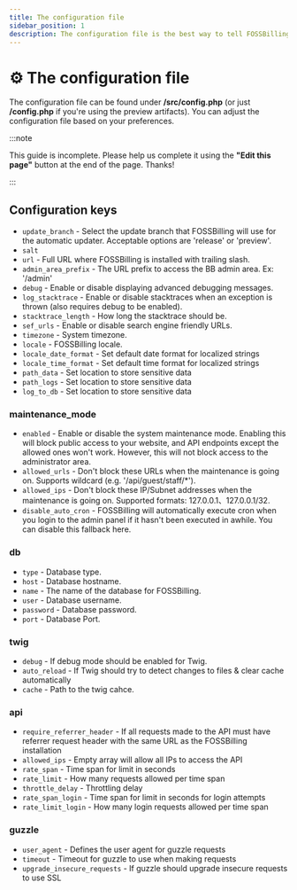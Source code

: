 ```yaml
---
title: The configuration file
sidebar_position: 1
description: The configuration file is the best way to tell FOSSBilling how to run. In this guide, we will cover your options to configure FOSSBilling.
---
```


# ⚙️ The configuration file
The configuration file can be found under **/src/config.php** (or just **/config.php** if you're using the preview artifacts). You can adjust the configuration file based on your preferences.

:::note

This guide is incomplete. Please help us complete it using the **"Edit this page"** button at the end of the page. Thanks!

:::

## Configuration keys
* `update_branch` - Select the update branch that FOSSBilling will use for the automatic updater. Acceptable options are 'release' or 'preview'. 
* `salt`
* `url` - Full URL where FOSSBilling is installed with trailing slash.
* `admin_area_prefix` - The URL prefix to access the BB admin area. Ex: '/admin' 
* `debug` - Enable or disable displaying advanced debugging messages.
* `log_stacktrace` - Enable or disable stacktraces when an exception is thrown (also requires debug to be enabled).
* `stacktrace_length` - How long the stacktrace should be.
* `sef_urls` - Enable or disable search engine friendly URLs. 
* `timezone` - System timezone.
* `locale` - FOSSBilling locale.
* `locale_date_format` - Set default date format for localized strings
* `locale_time_format` - Set default time format for localized strings
* `path_data` - Set location to store sensitive data
* `path_logs` - Set location to store sensitive data
* `log_to_db` - Set location to store sensitive data
### maintenance_mode
* `enabled`  - Enable or disable the system maintenance mode. Enabling this will block public access to your website, and API endpoints except the allowed ones won't work. However, this will not block access to the administrator area.
* `allowed_urls` - Don't block these URLs when the maintenance is going on. Supports wildcard (e.g. '/api/guest/staff/*').
* `allowed_ips` - Don't block these IP/Subnet addresses when the maintenance is going on. Supported formats: 127.0.0.1、127.0.0.1/32.
* `disable_auto_cron` - FOSSBilling will automatically execute cron when you login to the admin panel if it hasn't been executed in awhile. You can disable this fallback here.
### db
* `type` - Database type.
* `host` - Database hostname.
* `name` - The name of the database for FOSSBilling.
* `user` - Database username.
* `password` - Database password.
* `port` - Database Port.
### twig
* `debug` - If debug mode should be enabled for Twig.
* `auto_reload` - If Twig should try to detect changes to files & clear cache automatically
* `cache` - Path to the twig cahce.
### api
* `require_referrer_header` - If all requests made to the API must have referrer request header with the same URL as the FOSSBilling installation
* `allowed_ips` - Empty array will allow all IPs to access the API
* `rate_span` - Time span for limit in seconds
* `rate_limit` - How many requests allowed per time span
* `throttle_delay` - Throttling delay
* `rate_span_login` - Time span for limit in seconds for login attempts
* `rate_limit_login` -  How many login requests allowed per time span
### guzzle
* `user_agent` - Defines the user agent for guzzle requests
* `timeout` - Timeout for guzzle to use when making requests
* `upgrade_insecure_requests` - If guzzle should upgrade insecure requests to use SSL
